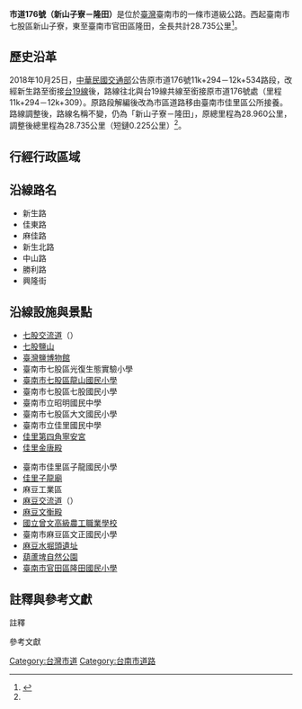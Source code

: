 {{NoteTA|1 = 庄}}
{{Infobox Taiwan Highway
| Type = CHcity
| Num = 176
| map = {{Maplink|frame=yes|plain=yes|frame-align=center|frame-width=290|type=line|stroke-width=3}}
| map_custom = yes
| Length = 28.735
| LastExt = 
| Allocation=
 {{Plainlist|
* {{Jct|country=TWN|PH|17}}
* {{Jct|country=TWN|TRTN|29-1}}
* {{Jct|country=TWN|PH|19}}
* {{Jct|country=TWN|TRTN|47}}
* {{Jct|country=TWN|PH|19a}}
* {{Jct|country=TWN|TRTN|63}}
 }}
| SpeedHigh = 
| Start = 臺南市[[七股區|七股區]]新山子寮
| Junc = 
 {{Plainlist|
* [[File:TW_PHW61.svg|20px]][[七股交流道|七股交流道]]
* [[File:TWHW1.svg|20px]][[麻豆交流道_(國道1號)|麻豆交流道]]
 }}
| End = 臺南市[[官田區|官田區]]隆田
| Dep = [[臺南市政府|臺南市政府]]
}}
'''市道176號（新山子寮－隆田）'''是位於[[臺灣|臺灣]]臺南市的一條市道級公路。西起臺南市七股區新山子寮，東至臺南市官田區隆田，全長共計28.735公里<ref name="motc">{{cite web |title=交路字1070412504號：公告調整臺南市轄內市、區道公路路線 |url=https://odmdoc.motc.gov.tw/IFDEWebBBS_MOTC/ExternalBBS.aspx?ThirdDocId=107RD05527 |publisher=中華民國交通部 |accessdate=2018-10-26 |date=2018-10-25 |archive-url=https://web.archive.org/web/20181026182901/https://odmdoc.motc.gov.tw/IFDEWebBBS_MOTC/ExternalBBS.aspx?ThirdDocId=107RD05527 |archive-date=2018-10-26 |dead-url=yes }}</ref>。

== 歷史沿革 ==
2018年10月25日，[[中華民國交通部|中華民國交通部]]公告原市道176號11k+294－12k+534路段，改經新生路至銜接[[台19線|台19線]]後，路線往北與台19線共線至銜接原市道176號處（里程11k+294－12k+309）。原路段解編後改為市區道路移由臺南市佳里區公所接養。路線調整後，路線名稱不變，仍為「新山子寮－隆田」，原總里程為28.960公里，調整後總里程為28.735公里（短鏈0.225公里）<ref name="motc"/>。
{{Clear}}
== 行經行政區域 ==
{{TWNinttop |county=臺南市 |length_ref={{NoteTag|name=length}} }}
{{TWNint |tcd=七股區 |tspan=14 |location=新山子寮 |km=0.0 |road=（地區道路） |notes=公路起點 }}
{{TWNint |location=[[File:TW_PHW61.svg|20px]][[七股交流道|七股交流道]]（西側） |km= |road={{Jct|country=TWN|PH|61}} |notes= }}
{{TWNint |location=八棟寮 |km=0.322 |road={{Jct|country=TWN|CH|173a}} |notes= }}
{{TWNint |location=[[File:TW_PHW61.svg|20px]][[七股交流道|七股交流道]]（東側） |km= |road={{Jct|country=TWN|PH|61}} |notes= }}
{{TWNint |location=[[鹽埕里_(臺南市七股區)|鹽埕]] |km=1.470 |road={{Jct|country=TWN|TRTN|25-2}} |notes=[[File:TW_THWtn25-2.svg|20px]]終點 }}
{{TWNint |location=[[中寮里_(臺南市)|中寮]] |km=2.039 |road={{Jct|country=TWN|TRTN|25}} |notes=[[File:TW_THWtn25.svg|20px]]終點 }}
{{TWNint |location=[[龍山里_(臺南市七股區)|龍山]] |km=3.898 |road={{Jct|country=TWN|TRTN|31}} |notes=[[File:TW_THWtn31.svg|20px]]起點 }}
{{TWNint |location=[[七股里|七股市區]] |km=6.263 |road={{Jct|country=TWN|PH|17}} |notes=與[[File:TW_PHW17.svg|20px]]共線起點 |status=concur }}
{{TWNint |location=[[玉成里_(臺南市)|玉成]] |km=6.586 |road={{Jct|country=TWN|PH|17}} |notes=與[[File:TW_PHW17.svg|20px]]共線終點 |status=concur }}
{{TWNint |location=[[大埕里_(七股區)|鹽埕地]] |km= |road={{Jct|country=TWN|TRTN|34}} |notes= }}
{{TWNint |location=[[大寮里_(臺南市)|大寮]] |lspan=4 |km= |road={{Jct|country=TWN|TRTN|29-1}} |notes=與[[File:TW_THWtn29-1.svg|20px]]共線起點 |status=concur }}
{{TWNint |km= |road={{Jct|country=TWN|TRTN|29-1}} |notes=與[[File:TW_THWtn29-1.svg|20px]]共線終點 |status=concur }}
{{TWNint |km=8.763 |road={{Jct|country=TWN|TRTN|29}} |notes= }}
{{台灣公路設施|bri||大寮排水橋}}
{{TWNint |tcd=佳里區 |tspan=8 |location=佳里市區 |lspan=2 |km=12.309 |road={{Jct|country=TWN|PH|19}} |notes=與[[File:TW_PHW19.svg|20px]]共線起點 |status=concur }}
{{TWNint |km=12.466 |road={{Jct|country=TWN|PH|19}} |notes=與[[File:TW_PHW19.svg|20px]]共線終點 |status=concur }}
{{TWNint |location=尤厝寮 |km= |road={{Jct|country=TWN|TRTN|51}} |notes= }}
{{台灣公路設施|bri||菜寮橋}}
{{TWNint |location=子龍 |lspan=4 |km= |road={{Jct|country=TWN|TRTN|47}} |notes=與[[File:TW_THWtn47.svg|20px]]共線起點 |status=concur }}
{{TWNint |km=15.465 |road={{Jct|country=TWN|TRTN|47}} |notes=與[[File:TW_THWtn47.svg|20px]]共線終點 |status=concur }}
{{台灣公路設施|bri||子良橋}}
{{TWNint |km= |road=（地區道路） |notes= }}
{{TWNint |tcd=麻豆區 |tspan=14 |location=麻豆口 |km= |road={{Jct|country=TWN|TRTN|49}} |notes= }}
{{台灣公路設施|bri||五號橋}}
{{TWNint |location=[[File:TWHW1.svg|20px]][[麻豆交流道_(國道1號)|麻豆交流道]] |km=18.340 |road={{Jct|country=TWN|NH|1}} |notes= }}
{{TWNint |location=[[麻豆_(大字)|麻豆市區]] |lspan=5 |km=18.982 |road={{Jct|country=TWN|CH|171}}<br>{{Jct|country=TWN|CH|173}} |notes=[[File:TW_CHW173.svg|20px]]起點 }}
{{TWNint |km= |road={{Jct|country=TWN|TRTN|57}} |notes=[[File:TW_THWtn57.svg|20px]]終點 }}
{{TWNint |km= |road={{Jct|country=TWN|TRTN|55}} |notes=[[File:TW_THWtn55.svg|20px]]終點 }}
{{TWNint |km=20.852 |road={{Jct|country=TWN|PH|19a}}<br>{{Jct|country=TWN|TRTN|59}} |notes=[[File:TW_THWtn59.svg|20px]]終點<br>與[[File:TW_PHW19a.svg|20px]]共線起點 |status=concur }}
{{TWNint |km=21.533 |road={{Jct|country=TWN|PH|19a}} |notes=與[[File:TW_PHW19a.svg|20px]]共線終點 |status=concur }}
{{TWNint |location=水堀頭 |km=22.840 |road={{Jct|country=TWN|TRTN|61}} |notes= }}
{{台灣公路設施|bri||第三號橋}}
{{TWNint |location=總爺 |km= |road={{Jct|country=TWN|CH|171a}} |notes= }}
{{TWNint |location=[[寮子廍|寮子廍]] |lspan=3 |km= |road={{Jct|country=TWN|TRTN|63}} |notes=與[[File:TW_THWtn63.svg|20px]]共線起點 |status=concur }}
{{TWNint |km= |road={{Jct|country=TWN|TRTN|63}} |notes=與[[File:TW_THWtn63.svg|20px]]共線終點 |status=concur }}
{{TWNint |km= |road={{Jct|country=TWN|TRTN|318}} |notes=[[File:TW_THWtn318.svg|27px]]起點 }}
{{TWNint |tcd=官田區 |tspan=5 |location=[[西庄_(臺南市)|西庄]] |km= |road={{Jct|country=TWN|TRTN|62}} |notes=[[File:TW_THWtn62.svg|20px]]起點 }}
{{台灣公路設施|bri|26.056|葫蘆埤橋}}
{{TWNint |location=東庄 |km= |road={{Jct|country=TWN|TRTN|62}} |notes=[[File:TW_THWtn62.svg|20px]]終點 }}
{{TWNint |location=隆田 |lspan=2 |km= |road={{Jct|country=TWN|TRTN|65}} |notes=[[File:TW_THWtn65.svg|20px]]起點 }}
{{TWNint |km=28.735 |road={{Jct|country=TWN|PH|1}} |notes=公路終點 }}
{{Jctbtm |conv=no |keys=concur }}

== 沿線路名 ==
* 新生路
* 佳東路
* 麻佳路
* 新生北路
* 中山路
* 勝利路
* 興隆街

== 沿線設施與景點 ==
{{Col-begin}}
{{Col-2}}
* [[七股交流道|七股交流道]]（{{Jct|country=TWN|PH|61}}）
* [[七股鹽山|七股鹽山]]
* [[臺灣鹽博物館|臺灣鹽博物館]]
* 臺南市七股區光復生態實驗小學
* [[臺南市七股區龍山國民小學|臺南市七股區龍山國民小學]]
* 臺南市七股區七股國民小學
* 臺南市立昭明國民中學
* 臺南市七股區大文國民小學
* 臺南市立佳里國民中學
* [[佳里第四角寧安宮|佳里第四角寧安宮]]
* [[佳里金唐殿|佳里金唐殿]]
{{Col-2}}
* 臺南市佳里區子龍國民小學
* [[佳里子龍廟|佳里子龍廟]]
* 麻豆工業區
* [[麻豆交流道_(國道1號)|麻豆交流道]]（{{Jct|country=TWN|NH|1}}）
* [[麻豆文衡殿|麻豆文衡殿]]
* [[國立曾文高級農工職業學校|國立曾文高級農工職業學校]]
* 臺南市麻豆區文正國民小學
* [[麻豆水堀頭遺址|麻豆水堀頭遺址]]
* [[葫蘆埤自然公園|葫蘆埤自然公園]]
* [[臺南市官田區隆田國民小學|臺南市官田區隆田國民小學]]
{{Col-end}}

== 註釋與參考文獻 ==
; 註釋
{{NoteFoot|1={{NoteTag|name=length|部分里程係透過GIS軟體運算獲得（採用座標系統：TWD 1997 TM Taiwan），可能與官方數據有所出入。}}}}

; 參考文獻
{{Reflist}}

{{Commons category|City Highway 176 (Taiwan)}}
{{台灣縣市道}}
{{臺南公路網}}

[[Category:台灣市道|Category:台灣市道]]
[[Category:台南市道路|Category:台南市道路]]